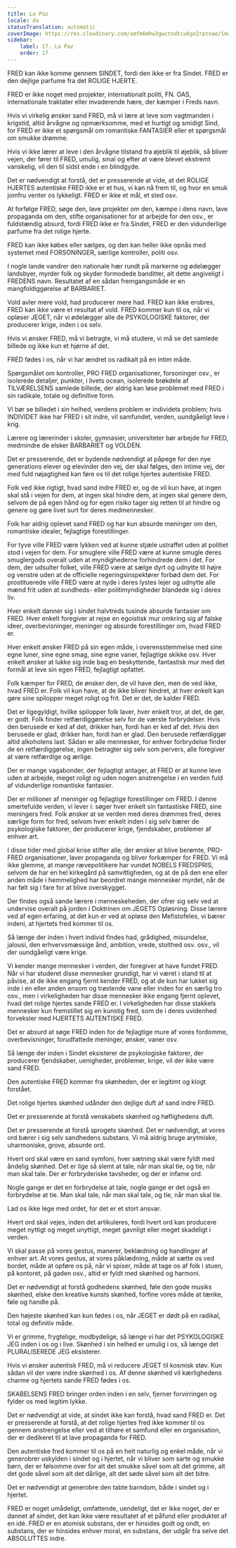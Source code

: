 ```yaml
---
title: La Paz
locale: da
statusTranslation: automatic
coverImage: https://res.cloudinary.com/xmfm6mhw3gwctndtcubgx2rptnae/image/upload/v1740337243/small_cover_educacion_fundamental_a051170f1c.webp
sidebar:
    label: 17. La Paz
    order: 17
---
```

FRED kan ikke komme gennem SINDET, fordi den ikke er fra Sindet. FRED er den dejlige parfume fra det ROLIGE HJERTE.

FRED er ikke noget med projekter, internationalt politi, FN. OAS, internationale traktater eller invaderende hære, der kæmper i Freds navn.

Hvis vi virkelig ønsker sand FRED, må vi lære at leve som vagtmanden i krigstid, altid årvågne og opmærksomme, med et hurtigt og smidigt Sind, for FRED er ikke et spørgsmål om romantiske FANTASIER eller et spørgsmål om smukke drømme.

Hvis vi ikke lærer at leve i den årvågne tilstand fra øjeblik til øjeblik, så bliver vejen, der fører til FRED, umulig, smal og efter at være blevet ekstremt vanskelig, vil den til sidst ende i en blindgyde.

Det er nødvendigt at forstå, det er presserende at vide, at det ROLIGE HJERTES autentiske FRED ikke er et hus, vi kan nå frem til, og hvor en smuk jomfru venter os lykkeligt. FRED er ikke et mål, et sted osv.

At forfølge FRED, søge den, lave projekter om den, kæmpe i dens navn, lave propaganda om den, stifte organisationer for at arbejde for den osv., er fuldstændig absurd, fordi FRED ikke er fra Sindet, FRED er den vidunderlige parfume fra det rolige hjerte.

FRED kan ikke købes eller sælges, og den kan heller ikke opnås med systemet med FORSONINGER, særlige kontroller, politi osv.

I nogle lande vandrer den nationale hær rundt på markerne og ødelægger landsbyer, myrder folk og skyder formodede banditter, alt dette angiveligt i FREDENS navn. Resultatet af en sådan fremgangsmåde er en mangfoldiggørelse af BARBARIET.

Vold avler mere vold, had producerer mere had. FRED kan ikke erobres, FRED kan ikke være et resultat af vold. FRED kommer kun til os, når vi opløser JEGET, når vi ødelægger alle de PSYKOLOGISKE faktorer, der producerer krige, inden i os selv.

Hvis vi ønsker FRED, må vi betragte, vi må studere, vi må se det samlede billede og ikke kun et hjørne af det.

FRED fødes i os, når vi har ændret os radikalt på en intim måde.

Spørgsmålet om kontroller, PRO FRED organisationer, forsoninger osv., er isolerede detaljer, punkter, i livets ocean, isolerede brøkdele af TILVÆRELSENS samlede billede, der aldrig kan løse problemet med FRED i sin radikale, totale og definitive form.

Vi bør se billedet i sin helhed, verdens problem er individets problem; hvis INDIVIDET ikke har FRED i sit indre, vil samfundet, verden, uundgåeligt leve i krig.

Lærere og lærerinder i skoler, gymnasier, universiteter bør arbejde for FRED, medmindre de elsker BARBARIET og VOLDEN.

Det er presserende, det er bydende nødvendigt at påpege for den nye generations elever og elevinder den vej, der skal følges, den intime vej, der med fuld nøjagtighed kan føre os til det rolige hjertes autentiske FRED.

Folk ved ikke rigtigt, hvad sand indre FRED er, og de vil kun have, at ingen skal stå i vejen for dem, at ingen skal hindre dem, at ingen skal genere dem, selvom de på egen hånd og for egen risiko tager sig retten til at hindre og genere og gøre livet surt for deres medmennesker.

Folk har aldrig oplevet sand FRED og har kun absurde meninger om den, romantiske idealer, fejlagtige forestillinger.

For tyve ville FRED være lykken ved at kunne stjæle ustraffet uden at politiet stod i vejen for dem. For smuglere ville FRED være at kunne smugle deres smuglergods overalt uden at myndighederne forhindrede dem i det. For dem, der udsulter folket, ville FRED være at sælge dyrt og udnytte til højre og venstre uden at de officielle regeringsinspektører forbød dem det. For prostituerede ville FRED være at nyde i deres lystes lejer og udnytte alle mænd frit uden at sundheds- eller politimyndigheder blandede sig i deres liv.

Hver enkelt danner sig i sindet halvtreds tusinde absurde fantasier om FRED. Hver enkelt foregiver at rejse en egoistisk mur omkring sig af falske ideer, overbevisninger, meninger og absurde forestillinger om, hvad FRED er.

Hver enkelt ønsker FRED på sin egen måde, i overensstemmelse med sine egne luner, sine egne smag, sine egne vaner, fejlagtige skikke osv. Hver enkelt ønsker at lukke sig inde bag en beskyttende, fantastisk mur med det formål at leve sin egen FRED, fejlagtigt opfattet.

Folk kæmper for FRED, de ønsker den, de vil have den, men de ved ikke, hvad FRED er. Folk vil kun have, at de ikke bliver hindret, at hver enkelt kan gøre sine spilopper meget roligt og frit. Det er det, de kalder FRED.

Det er ligegyldigt, hvilke spilopper folk laver, hver enkelt tror, at det, de gør, er godt. Folk finder retfærdiggørelse selv for de værste forbrydelser. Hvis den berusede er ked af det, drikker han, fordi han er ked af det. Hvis den berusede er glad, drikker han, fordi han er glad. Den berusede retfærdiggør altid alkoholens last. Sådan er alle mennesker, for enhver forbrydelse finder de en retfærdiggørelse, ingen betragter sig selv som pervers, alle foregiver at være retfærdige og ærlige.

Der er mange vagabonder, der fejlagtigt antager, at FRED er at kunne leve uden at arbejde, meget roligt og uden nogen anstrengelse i en verden fuld af vidunderlige romantiske fantasier.

Der er millioner af meninger og fejlagtige forestillinger om FRED. I denne smertefulde verden, vi lever i: søger hver enkelt sin fantastiske FRED, sine meningers fred. Folk ønsker at se verden med deres drømmes fred, deres særlige form for fred, selvom hver enkelt inden i sig selv bærer de psykologiske faktorer, der producerer krige, fjendskaber, problemer af enhver art.

I disse tider med global krise stifter alle, der ønsker at blive berømte, PRO-FRED organisationer, laver propaganda og bliver forkæmper for FRED. Vi må ikke glemme, at mange rævepolitikere har vundet NOBELS FREDSPRIS, selvom de har en hel kirkegård på samvittigheden, og at de på den ene eller anden måde i hemmelighed har beordret mange mennesker myrdet, når de har følt sig i fare for at blive overskygget.

Der findes også sande lærere i menneskeheden, der ofrer sig selv ved at undervise overalt på jorden i Doktrinen om JEGETS Opløsning. Disse lærere ved af egen erfaring, at det kun er ved at opløse den Mefistofeles, vi bærer indeni, at hjertets fred kommer til os.

Så længe der inden i hvert individ findes had, grådighed, misundelse, jalousi, den erhvervsmæssige ånd, ambition, vrede, stolthed osv. osv., vil der uundgåeligt være krige.

Vi kender mange mennesker i verden, der foregiver at have fundet FRED. Når vi har studeret disse mennesker grundigt, har vi været i stand til at påvise, at de ikke engang fjernt kender FRED, og at de kun har lukket sig inde i en eller anden ensom og trøstende vane eller inden for en særlig tro osv., men i virkeligheden har disse mennesker ikke engang fjernt oplevet, hvad det rolige hjertes sande FRED er. I virkeligheden har disse stakkels mennesker kun fremstillet sig en kunstig fred, som de i deres uvidenhed forveksler med HJERTETS AUTENTISKE FRED.

Det er absurd at søge FRED inden for de fejlagtige mure af vores fordomme, overbevisninger, forudfattede meninger, ønsker, vaner osv.

Så længe der inden i Sindet eksisterer de psykologiske faktorer, der producerer fjendskaber, uenigheder, problemer, krige, vil der ikke være sand FRED.

Den autentiske FRED kommer fra skønheden, der er legitimt og klogt forstået.

Det rolige hjertes skønhed udånder den dejlige duft af sand indre FRED.

Det er presserende at forstå venskabets skønhed og høflighedens duft.

Det er presserende at forstå sprogets skønhed. Det er nødvendigt, at vores ord bærer i sig selv sandhedens substans. Vi må aldrig bruge arytmiske, uharmoniske, grove, absurde ord.

Hvert ord skal være en sand symfoni, hver sætning skal være fyldt med åndelig skønhed. Det er lige så slemt at tale, når man skal tie, og tie, når man skal tale. Der er forbryderiske tavsheder, og der er infame ord.

Nogle gange er det en forbrydelse at tale, nogle gange er det også en forbrydelse at tie. Man skal tale, når man skal tale, og tie, når man skal tie.

Lad os ikke lege med ordet, for det er et stort ansvar.

Hvert ord skal vejes, inden det artikuleres, fordi hvert ord kan producere meget nyttigt og meget unyttigt, meget gavnligt eller meget skadeligt i verden.

Vi skal passe på vores gestus, manerer, beklædning og handlinger af enhver art. At vores gestus, at vores påklædning, måde at sætte os ved bordet, måde at opføre os på, når vi spiser, måde at tage os af folk i stuen, på kontoret, på gaden osv., altid er fyldt med skønhed og harmoni.

Det er nødvendigt at forstå godhedens skønhed, føle den gode musiks skønhed, elske den kreative kunsts skønhed, forfine vores måde at tænke, føle og handle på.

Den højeste skønhed kan kun fødes i os, når JEGET er dødt på en radikal, total og definitiv måde.

Vi er grimme, frygtelige, modbydelige, så længe vi har det PSYKOLOGISKE JEG inden i os og i live. Skønhed i sin helhed er umulig i os, så længe det PLURALISEREDE JEG eksisterer.

Hvis vi ønsker autentisk FRED, må vi reducere JEGET til kosmisk støv. Kun sådan vil der være indre skønhed i os. Af denne skønhed vil kærlighedens charme og hjertets sande FRED fødes i os.

SKABELSENS FRED bringer orden inden i en selv, fjerner forvirringen og fylder os med legitim lykke.

Det er nødvendigt at vide, at sindet ikke kan forstå, hvad sand FRED er. Det er presserende at forstå, at det rolige hjertes fred ikke kommer til os gennem anstrengelse eller ved at tilhøre et samfund eller en organisation, der er dedikeret til at lave propaganda for FRED.

Den autentiske fred kommer til os på en helt naturlig og enkel måde, når vi generobrer uskylden i sindet og i hjertet, når vi bliver som sarte og smukke børn, der er følsomme over for alt det smukke såvel som alt det grimme, alt det gode såvel som alt det dårlige, alt det søde såvel som alt det bitre.

Det er nødvendigt at generobre den tabte barndom, både i sindet og i hjertet.

FRED er noget umådeligt, omfattende, uendeligt, det er ikke noget, der er dannet af sindet, det kan ikke være resultatet af et påfund eller produktet af en idé. FRED er en atomisk substans, der er hinsides godt og ondt, en substans, der er hinsides enhver moral, en substans, der udgår fra selve det ABSOLUTTES indre.

